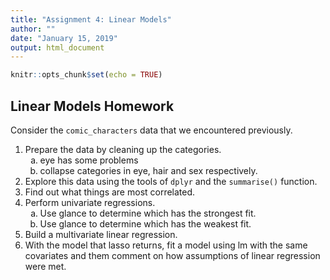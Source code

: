 ```yaml
---
title: "Assignment 4: Linear Models"
author: ""
date: "January 15, 2019"
output: html_document
---
```


```r
knitr::opts_chunk$set(echo = TRUE)
```



## Linear Models Homework

Consider the `comic_characters` data that we encountered previously. 

1. Prepare the data by cleaning up the categories. 
    a. eye has some problems
    b. collapse categories in eye, hair and sex respectively. 

2.  Explore this data using the tools of `dplyr` and the `summarise()` function. 
3. Find out what things are most correlated. 
4. Perform univariate regressions. 
    a. Use glance to determine which has the strongest fit.
    b. Use glance to determine which has the weakest fit. 
5. Build a multivariate linear regression. 
6. With the model that lasso returns, fit a model using lm with the same covariates and them comment on how assumptions of linear regression were met. 